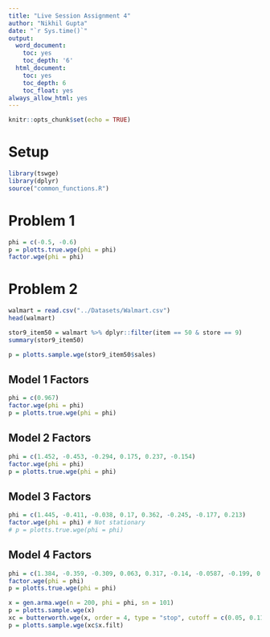 ```yaml
---
title: "Live Session Assignment 4"
author: "Nikhil Gupta"
date: "`r Sys.time()`"
output:
  word_document:
    toc: yes
    toc_depth: '6'
  html_document:
    toc: yes
    toc_depth: 6
    toc_float: yes
always_allow_html: yes
---
```



```r
knitr::opts_chunk$set(echo = TRUE)
```

# Setup

```r
library(tswge)
library(dplyr)
source("common_functions.R")
```

# Problem 1

```r
phi = c(-0.5, -0.6)
p = plotts.true.wge(phi = phi)
factor.wge(phi = phi)

```

# Problem 2

```r
walmart = read.csv("../Datasets/Walmart.csv")
head(walmart)
```

```r
stor9_item50 = walmart %>% dplyr::filter(item == 50 & store == 9)
summary(stor9_item50)
```
```r
p = plotts.sample.wge(stor9_item50$sales)
```

## Model 1 Factors
```r
phi = c(0.967)
factor.wge(phi = phi) 
p = plotts.true.wge(phi = phi)
```


## Model 2 Factors
```r
phi = c(1.452, -0.453, -0.294, 0.175, 0.237, -0.154)
factor.wge(phi = phi) 
p = plotts.true.wge(phi = phi)

```

## Model 3 Factors
```r
phi = c(1.445, -0.411, -0.038, 0.17, 0.362, -0.245, -0.177, 0.213)
factor.wge(phi = phi) # Not stationary
# p = plotts.true.wge(phi = phi)
```

## Model 4 Factors
```r
phi = c(1.384, -0.359, -0.309, 0.063, 0.317, -0.14, -0.0587, -0.199, 0.2877)
factor.wge(phi = phi) 
p = plotts.true.wge(phi = phi)
```

```r
x = gen.arma.wge(n = 200, phi = phi, sn = 101)
p = plotts.sample.wge(x)
xc = butterworth.wge(x, order = 4, type = "stop", cutoff = c(0.05, 0.11))
p = plotts.sample.wge(xc$x.filt)

```